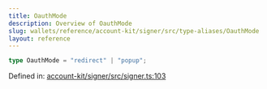 ```yaml
---
title: OauthMode
description: Overview of OauthMode
slug: wallets/reference/account-kit/signer/src/type-aliases/OauthMode
layout: reference
---
```


```ts
type OauthMode = "redirect" | "popup";
```

Defined in: [account-kit/signer/src/signer.ts:103](https://github.com/alchemyplatform/aa-sdk/blob/4987bdd63823427c48ec21401b71fa3cfc2d0675/account-kit/signer/src/signer.ts#L103)
